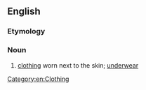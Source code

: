 ==English==

===Etymology===
{{prefix|en|under|clothing}}

===Noun===
{{en-noun|~}}

# [[clothing]] worn next to the skin; [[underwear]]

[[Category:en:Clothing]]